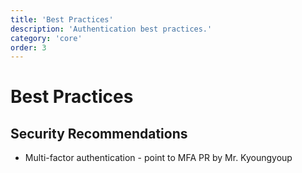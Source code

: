 ```yaml
---
title: 'Best Practices'
description: 'Authentication best practices.'
category: 'core'
order: 3
---
```


# Best Practices

## Security Recommendations

- Multi-factor authentication - point to MFA PR by Mr. Kyoungyoup
